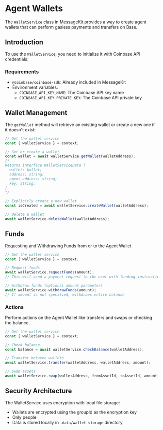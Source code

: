 # Agent Wallets

The `WalletService` class in MessageKit provides a way to create agent wallets that can perform gasless payments and transfers on Base.

## Introduction

To use the `WalletService`, you need to initialize it with Coinbase API credentials:

### Requirements

- `@coinbase/coinbase-sdk`: Already included in MessageKit
- Environment variables:
  - `COINBASE_API_KEY_NAME`: The Coinbase API key name
  - `COINBASE_API_KEY_PRIVATE_KEY`: The Coinbase API private key

## Wallet Management

The `getWallet` method will retrieve an existing wallet or create a new one if it doesn't exist:

```typescript
// Get the wallet service
const { walletService } = context;

// Get or create a wallet
const wallet = await walletService.getWallet(walletAddress);
/*
Returns interface WalletServiceData {
  wallet: Wallet;
  address: string;
  agent_address: string;
  key: string;
}
*/

// Explicitly create a new wallet
const isCreated = await walletService.createWallet(walletAddress);

// Delete a wallet
await walletService.deleteWallet(walletAddress);
```

## Funds

Requesting and Withdrawing Funds from or to the Agent Wallet

```typescript
// Get the wallet service
const { walletService } = context;

// Request funds
await walletService.requestFunds(amount);
// This will send a payment request to the user with funding instructions

// Withdraw funds (optional amount parameter)
await walletService.withdrawFunds(amount);
// If amount is not specified, withdraws entire balance
```

### Actions

Perform actions on the Agent Wallet like transfers and swaps or checking the balance.

```typescript
// Get the wallet service
const { walletService } = context;

// Check balance
const balance = await walletService.checkBalance(walletAddress);

// Transfer between wallets
await walletService.transfer(walletAddress, walletAddress, amount);

// Swap assets
await walletService.swap(walletAddress, fromAssetId, toAssetId, amount);
```

## Security Architecture

The WalletService uses encryption with local file storage:

- Wallets are encrypted using the groupId as the encryption key
- Only people
- Data is stored locally in `.data/wallet-storage` directory
